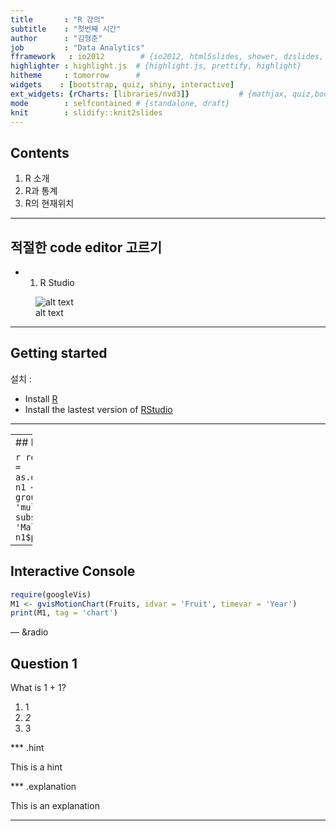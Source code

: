 ```yaml
---
title       : "R 강의"
subtitle    : "첫번째 시간"
author      : "김형준"
job         : "Data Analytics"
fframework   : io2012        # {io2012, html5slides, shower, dzslides, ...}
highlighter : highlight.js  # {highlight.js, prettify, highlight}
hitheme     : tomorrow      # 
widgets    : [bootstrap, quiz, shiny, interactive]
ext_widgets: {rCharts: [libraries/nvd3]}           # {mathjax, quiz,bootstra}
mode        : selfcontained # {standalone, draft}
knit        : slidify::knit2slides
---
```


## Contents

1. R 소개
2. R과 통계
3. R의 현재위치

---

## 적절한 code editor 고르기
- 1. R Studio  

![alt text](rstudio.png)

---

## Getting started
설치 :
 
* Install [R](http://www.r-project.org/)
* Install the lastest version of [RStudio](http://rstudio.org/download/) 
 
---


--- 
## Interactive Chart

```r
require(rCharts)
haireye = as.data.frame(HairEyeColor)
n1 <- nPlot(Freq ~ Hair, group = 'Eye', type = 'multiBarChart',
  data = subset(haireye, Sex == 'Male')
)
n1$print('chart1')
```

---

## Interactive Console

```r
require(googleVis)
M1 <- gvisMotionChart(Fruits, idvar = 'Fruit', timevar = 'Year')
print(M1, tag = 'chart')
```

--- &radio

## Question 1

What is 1 + 1?

1. 1 
2. _2_
3. 3

*** .hint

This is a hint

*** .explanation

This is an explanation

---